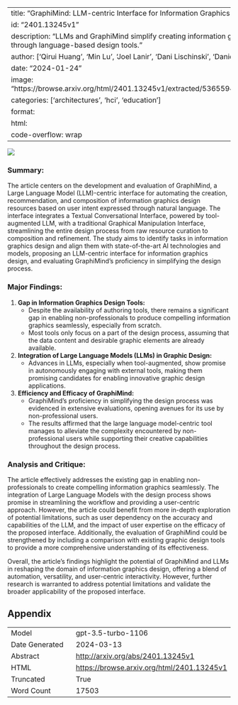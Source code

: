 
---
title: "GraphiMind: LLM-centric Interface for Information Graphics Design"
id: "2401.13245v1"
description: "LLMs and GraphiMind simplify creating information graphics for non-professionals through language-based design tools."
author: ['Qirui Huang', 'Min Lu', 'Joel Lanir', 'Dani Lischinski', 'Daniel Cohen-Or', 'Hui Huang']
date: "2024-01-24"
image: "https://browse.arxiv.org/html/2401.13245v1/extracted/5365594/fig/task1_info_collection.png"
categories: ['architectures', 'hci', 'education']
format:
  html:
    code-overflow: wrap
---

![](https://browse.arxiv.org/html/2401.13245v1/extracted/5365594/fig/task1_info_collection.png)

### Summary:

The article centers on the development and evaluation of GraphiMind, a Large Language Model (LLM)-centric interface for automating the creation, recommendation, and composition of information graphics design resources based on user intent expressed through natural language. The interface integrates a Textual Conversational Interface, powered by tool-augmented LLM, with a traditional Graphical Manipulation Interface, streamlining the entire design process from raw resource curation to composition and refinement. The study aims to identify tasks in information graphics design and align them with state-of-the-art AI technologies and models, proposing an LLM-centric interface for information graphics design, and evaluating GraphiMind's proficiency in simplifying the design process.

### Major Findings:
1. **Gap in Information Graphics Design Tools:**
    - Despite the availability of authoring tools, there remains a significant gap in enabling non-professionals to produce compelling information graphics seamlessly, especially from scratch.
    - Most tools only focus on a part of the design process, assuming that the data content and desirable graphic elements are already available.

2. **Integration of Large Language Models (LLMs) in Graphic Design:**
    - Advances in LLMs, especially when tool-augmented, show promise in autonomously engaging with external tools, making them promising candidates for enabling innovative graphic design applications.

3. **Efficiency and Efficacy of GraphiMind:**
    - GraphiMind's proficiency in simplifying the design process was evidenced in extensive evaluations, opening avenues for its use by non-professional users.
    - The results affirmed that the large language model-centric tool manages to alleviate the complexity encountered by non-professional users while supporting their creative capabilities throughout the design process.

### Analysis and Critique:
The article effectively addresses the existing gap in enabling non-professionals to create compelling information graphics seamlessly. The integration of Large Language Models with the design process shows promise in streamlining the workflow and providing a user-centric approach. However, the article could benefit from more in-depth exploration of potential limitations, such as user dependency on the accuracy and capabilities of the LLM, and the impact of user expertise on the efficacy of the proposed interface. Additionally, the evaluation of GraphiMind could be strengthened by including a comparison with existing graphic design tools to provide a more comprehensive understanding of its effectiveness.

Overall, the article's findings highlight the potential of GraphiMind and LLMs in reshaping the domain of information graphics design, offering a blend of automation, versatility, and user-centric interactivity. However, further research is warranted to address potential limitations and validate the broader applicability of the proposed interface.

## Appendix

|          |          |
|----------|----------|
| Model     | gpt-3.5-turbo-1106       |
| Date Generated     | 2024-03-13       |
| Abstract | [http://arxiv.org/abs/2401.13245v1](http://arxiv.org/abs/2401.13245v1)        |
| HTML     | [https://browse.arxiv.org/html/2401.13245v1](https://browse.arxiv.org/html/2401.13245v1)       |
| Truncated       | True       |
| Word Count       | 17503       |